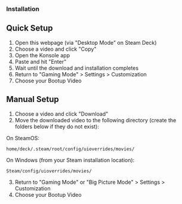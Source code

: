 ---
---

### Installation

## Quick Setup

1. Open this webpage (via "Desktop Mode" on Steam Deck)
2. Choose a video and click "Copy"
3. Open the Konsole app
4. Paste and hit "Enter"
5. Wait until the download and installation completes
6. Return to "Gaming Mode" > Settings > Customization
7. Choose your Bootup Video

## Manual Setup

1. Choose a video and click "Download"
2. Move the downloaded video to the following directory (create the folders below if they do not exist):

On SteamOS:

```home/deck/.steam/root/config/uioverrides/movies/```

On Windows (from your Steam installation location):

```Steam/config/uioverrides/movies/```

3. Return to "Gaming Mode" or "Big Picture Mode" > Settings > Customization
4. Choose your Bootup Video